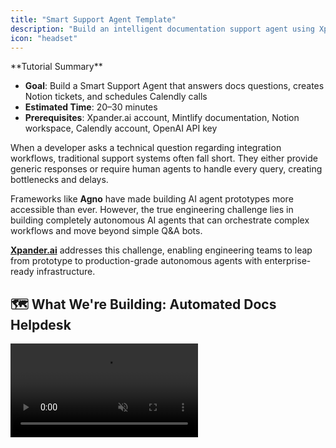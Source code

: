 ```yaml
---
title: "Smart Support Agent Template"
description: "Build an intelligent documentation support agent using Xpander.ai, Mintlify, Notion & Calendly that escalates to human agents when needed"
icon: "headset"
---
```


<Note>
  **Tutorial Summary**

  - **Goal**: Build a Smart Support Agent that answers docs questions, creates Notion tickets, and schedules Calendly calls
  - **Estimated Time**: 20–30 minutes
  - **Prerequisites**: Xpander.ai account, Mintlify documentation, Notion workspace, Calendly account, OpenAI API key
</Note>

When a developer asks a technical question regarding integration workflows, traditional support systems often fall short. They either provide generic responses or require human agents to handle every query, creating bottlenecks and delays.

Frameworks like **Agno** have made building AI agent prototypes more accessible than ever. However, the true engineering challenge lies in building completely autonomous AI agents that can orchestrate complex workflows and move beyond simple Q&A bots.

**[Xpander.ai](http://xpander.ai)** addresses this challenge, enabling engineering teams to leap from prototype to production-grade autonomous agents with enterprise-ready infrastructure.

## 🗺️ What We're Building: Automated Docs Helpdesk

<Frame>
  <video muted loop playsInline controls className="w-full aspect-video" src="https://assets.xpanderai.io/demo_xpander_support_agent.mp4" />
</Frame>

Ever feel stuck answering the same customer questions again and again? No matter how good your documentation is, customers can't find the right answers to their queries. This leads to repetitive support tickets, increased workload on human agents, and slow response times.

Imagine your documentation being part of your support team. With **Xpander.ai**, we can create an AI agent that lives inside the documentation itself—capable of answering queries accurately and with speed. When unable to find answers, it escalates tickets to Notion for human intervention and provides options to schedule calls via Calendly.

## ✨ Key Features

### 1. Smart Documentation Search
- **Answer First** – Agent's primary goal is to find answers directly within the documentation
- **Confidence-based responses** – Only provides answers when confidence ≥ 0.85
- **Source citation** – Always includes documentation URLs for transparency

### 2. Intelligent Escalation
- **Smart ticket creation** – Creates Notion tickets when unable to find relevant answers
- **No guesswork** – Never provides uncertain responses
- **Human handoff** – Seamless transition to human support when needed

### 3. Proactive Scheduling
- **Calendly integration** – Offers call scheduling after handling tickets
- **Flexible booking** – Users can schedule calls regardless of ticket status
- **Multi-modal support** – Combines chat, tickets, and calls for comprehensive support

## 🛠️ Prerequisites

1. **Xpander.ai account** – For agent orchestration and deployment
2. **Mintlify documentation** – Source of truth for agent responses  
3. **Notion workspace** – For ticket management and escalation
4. **Calendly account** – For call scheduling integration
5. **OpenAI API key** – For LLM inference (GPT-4o-mini recommended)

<Tip>
  The entire project is available on **Xpander.ai** platform as a **pre-built template**. With just a few clicks, you can deploy your version. This template is already in use within the Xpander.ai community.

  [**Explore Support Agent Template**](https://app.xpander.ai/templates/c9df29eb-4739-41cc-8595-9852345caf39)
</Tip>

## 🧑‍💻 Step-by-Step Implementation

### Step 1: Setting Up the Agent

Access the Xpander platform at `https://app.xpander.ai/` and click "New Agent" at the top right of the workspace.

<Frame>
  ![Agent Creation](/images/tutorial-3/image.png)
</Frame>

**Configuration:**
- **Agent Name**: Mintlify Docs Support Agent
- **Framework**: Agno (currently the only framework available on Xpander.ai)
- **LLM Selection**: GPT-4o-mini (recommended for speed and efficiency)
- **Knowledge Base**: Connect your Mintlify documentation files for RAG (Retrieval-Augmented Generation)

<Frame>
  ![Agent Configuration](/images/tutorial-3/image 1.png)
</Frame>

### Step 2: Writing the System Prompt

The system prompt is critical as it determines the core instructions for the agent. Xpander.ai provides an in-built AI to help generate effective prompts.

**Our Approach:**

**Mission Statement:**
```
You are the Mintlify agent for xpander.ai. Serve as the primary support channel using only Mintlify docs, OR if confidence is below 0.85, start the fallback process.
```

**Behavior Workflow:**
1. **High Confidence (≥ 0.85)**: Paraphrase the answer concisely and cite the source URL
2. **Low Confidence (< 0.85)**: Start the fallback process (no guessing allowed)

<Frame>
  ![Smart Support Agent Architecture](/images/tutorial-3/mintlify-seq.drawio.png)
</Frame>

**Fallback Process:**
- Offer to create a support ticket through **Notion**
- After ticket creation or user preference, provide **Calendly** scheduling option

<Frame>
  ![System Prompt Configuration](/images/tutorial-3/image 2.png)
</Frame>

### Step 3: Multi-Agent Coordination

Xpander.ai makes third-party tool integration completely hassle-free through ready-to-use connectors.

**Configuring Mintlify Search Tool:**

In the tools tab, configure the Mintlify Search tool with additional instructions for effective documentation querying.

<Frame>
  ![Mintlify Tool Configuration](/images/tutorial-3/image 3.png)
</Frame>

**Attaching Third-Party Agents:**

Navigate to the Connectors menu and find connectors for Notion and Calendly. Each connector provides ready-made API endpoints for specific actions:

- **Notion**: API endpoint for creating support tickets
- **Calendly**: API endpoint for scheduling calls

<Frame>
  ![Notion Connector](/images/tutorial-3/image 4.png)
</Frame>

<Frame>
  ![Calendly Connector](/images/tutorial-3/image 5.png)
</Frame>

In the Multi-agent tab, attach the third-party agents (Xpander-Notion and Calendly) found in the connectors menu.

<Frame>
  ![Multi-Agent Setup](/images/tutorial-3/image 6.png)
</Frame>

### Step 4: Setting Rules and Goals

Encode the most important instructions as Rules and Goals for consistent behavior.

**Key Rule**: 
```
Always answer user queries solely using xpander.ai's Mintlify-indexed documentation, querying llms.txt and llms-full.txt first.
```

**Key Goal**: 
```
When documentation lacks confident answers, offer to create a Notion support ticket with relevant user query details for further assistance.
```

<Frame>
  ![Rules and Goals](/images/tutorial-3/image 7.png)
</Frame>

## 🧪 Agent in Action

### Scenario 1: Answer Not Found (Escalation Flow)

**User Query:**
```
Hi I need help configuring agent with Agno, is your team available tomorrow morning for a tech session @AI Support engineer
```

**Agent Response Flow:**

1. **Initial Assessment**: Agent searches documentation but finds no confident answer
2. **Escalation Offer**: "I couldn't locate a relevant entry in our documentation for that specific integration. Would you like to open a support ticket in Notion so our team can assist further?"
3. **Ticket Creation**: Creates support ticket #12345 in Notion
4. **Follow-up**: "Great, I've created a support ticket #12345 for you. Our team will be in touch shortly. Would you also like to schedule a call with our support team to discuss this issue?"

<Frame>
  ![Escalation Flow](/images/tutorial-3/WhatsApp_Image_2025-07-29_at_08.57.05_0decc882.jpg)
</Frame>

<Frame>
  ![Agent Graph](/images/tutorial-3/image 8.png)
</Frame>

<Note>
  **Observe the control-flow in Agent Graph during response generation** - this shows how the multi-agent system coordinates between different tools and services.
</Note>

**Results:**

- **Notion Ticket Created**:
<Frame>
  ![Notion Ticket](/images/tutorial-3/WhatsApp_Image_2025-07-29_at_08.57.06_c76b6c42.jpg)
</Frame>

- **Calendly Call Scheduled**:
<Frame>
  ![Calendly Booking](/images/tutorial-3/WhatsApp_Image_2025-07-29_at_08.57.06_8da35ccf.jpg)
</Frame>

### Scenario 2: Answer Found (Direct Response)

When the agent finds a high-confidence answer, the interaction is quick and efficient. It provides a direct response along with the source URL from the documentation.

<Frame>
  ![Direct Answer](/images/tutorial-3/WhatsApp_Image_2025-07-29_at_08.57.07_32b76d65.jpg)
</Frame>

**Support tickets and their status in Notion:**

<Frame>
  ![Notion Dashboard](/images/tutorial-3/1000209568.jpg)
</Frame>

## 💻 Developer Support Capabilities

While the primary focus is on no-code workflow, **Xpander.ai** also excels at processing technical queries and providing comprehensive developer support.

**Example: Technical Integration Query**

<Frame>
  ![Developer Query 1](/images/tutorial-3/1000209637.jpg)
</Frame>

<Frame>
  ![Developer Query 2](/images/tutorial-3/1000209638.jpg)
</Frame>

<Frame>
  ![Developer Query 3](/images/tutorial-3/1000209639.jpg)
</Frame>

When developers ask technical questions about integration workflows with Agno, the Mintlify Support Agent provides:

- **Step-by-step descriptions** of required integration steps
- **Inline code snippets** for specific integration patterns
- **Best practices** and troubleshooting guidance
- **Source documentation links** for deeper exploration

## 🎯 Final Thoughts

Building the Mintlify Docs Support Agent on **Xpander.ai** demonstrates how powerful automation can be achieved using no-code platforms. This level of support system automation is a game-changer that significantly reduces human workload while maintaining high-quality assistance.

**Key Benefits:**

- **24/7 Availability** – Solves user queries in seconds, any time of day
- **Smart Escalation** – Knows exactly when human intervention is needed
- **Seamless Integration** – Connects documentation, ticketing, and scheduling in one workflow
- **No Technical Expertise Required** – Built entirely through no-code interfaces

**Production Impact:**

- **Reduced Support Load** – Handles routine documentation queries automatically
- **Faster Response Times** – Instant answers for documented topics
- **Better User Experience** – Consistent, accurate responses with proper source attribution
- **Efficient Escalation** – Human agents only handle complex, undocumented issues

The no-code approach of **Xpander.ai** enables teams to create sophisticated assistants without backend complexity, infrastructure management, or extensive development resources.

**Next Steps:**
- Customize the confidence threshold based on your documentation quality
- Add more connectors for your specific toolstack (Jira, Zendesk, etc.)
- Implement custom escalation rules for different types of queries
- Set up analytics to track agent performance and user satisfaction

Ready to transform your support workflow? Start building your intelligent support agent today! 🚀

<Tip>
  **Quick Start**: Use the pre-built template at [Xpander.ai Support Agent Template](https://docs.xpander.ai/examples/templates/03-support-agent) to get started in minutes rather than building from scratch.
</Tip>